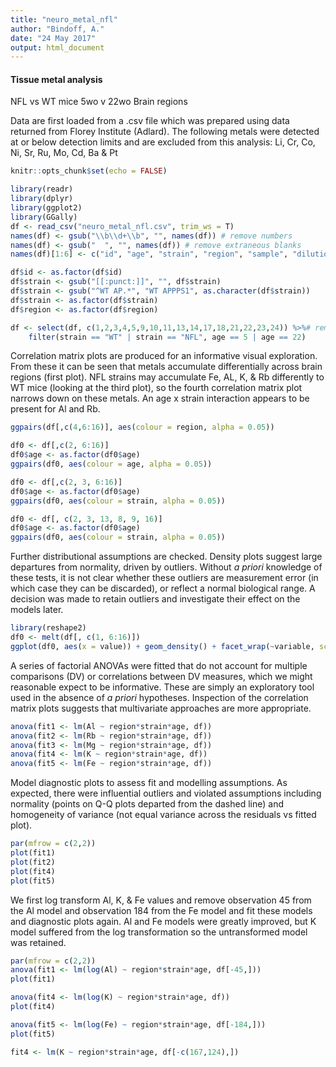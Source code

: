 ```yaml
---
title: "neuro_metal_nfl"
author: "Bindoff, A."
date: "24 May 2017"
output: html_document
---
```

#### Tissue metal analysis

NFL vs WT mice
5wo v 22wo
Brain regions

Data are first loaded from a .csv file which was prepared using data returned from Florey Institute (Adlard). The following metals were detected at or below detection limits and are excluded from this analysis: Li, Cr,  Co, Ni, Sr, Ru,  Mo, Cd, Ba & Pt


```r
knitr::opts_chunk$set(echo = FALSE)
```

```r
library(readr)
library(dplyr)
library(ggplot2)
library(GGally)
df <- read_csv("neuro_metal_nfl.csv", trim_ws = T)
names(df) <- gsub("\\b\\d+\\b", "", names(df)) # remove numbers
names(df) <- gsub("  ", "", names(df)) # remove extraneous blanks
names(df)[1:6] <- c("id", "age", "strain", "region", "sample", "dilution")

df$id <- as.factor(df$id)
df$strain <- gsub("[[:punct:]]", "", df$strain)
df$strain <- gsub("^WT AP.*", "WT APPPS1", as.character(df$strain))
df$strain <- as.factor(df$strain)
df$region <- as.factor(df$region)

df <- select(df, c(1,2,3,4,5,9,10,11,13,14,17,18,21,22,23,24)) %>%# remove metals at or below detection limit
    filter(strain == "WT" | strain == "NFL", age == 5 | age == 22)

```

  
Correlation matrix plots are produced for an informative visual exploration. From these it can be seen that metals accumulate differentially across brain regions (first plot). NFL strains may accumulate Fe, AL, K, & Rb differently to WT mice (looking at the third plot), so the fourth correlation matrix plot narrows down on these metals. An age x strain interaction appears to be present for Al and Rb.  


```r

ggpairs(df[,c(4,6:16)], aes(colour = region, alpha = 0.05))

df0 <- df[,c(2, 6:16)]
df0$age <- as.factor(df0$age)
ggpairs(df0, aes(colour = age, alpha = 0.05))

df0 <- df[,c(2, 3, 6:16)]
df0$age <- as.factor(df0$age)
ggpairs(df0, aes(colour = strain, alpha = 0.05))

df0 <- df[, c(2, 3, 13, 8, 9, 16)]
df0$age <- as.factor(df0$age)
ggpairs(df0, aes(colour = strain, alpha = 0.05))


```


Further distributional assumptions are checked.  Density plots suggest large departures from normality, driven by outliers. Without *a priori* knowledge of these tests, it is not clear whether these outliers are measurement error (in which case they can be discarded), or reflect a normal biological range. A decision was made to retain outliers and investigate their effect on the models later.

```r
library(reshape2)
df0 <- melt(df[, c(1, 6:16)])
ggplot(df0, aes(x = value)) + geom_density() + facet_wrap(~variable, scales = "free", ncol = 3)

```

A series of factorial ANOVAs were fitted that do not account for multiple comparisons (DV) or correlations between DV measures, which we might reasonable expect to be informative. These are simply an exploratory tool used in the absence of *a priori* hypotheses. Inspection of the correlation matrix plots suggests that multivariate approaches are more appropriate.

```r
anova(fit1 <- lm(Al ~ region*strain*age, df))
anova(fit2 <- lm(Rb ~ region*strain*age, df))
anova(fit3 <- lm(Mg ~ region*strain*age, df))
anova(fit4 <- lm(K ~ region*strain*age, df))
anova(fit5 <- lm(Fe ~ region*strain*age, df))
```


Model diagnostic plots to assess fit and modelling assumptions. As expected, there were influential outliers and violated assumptions including normality (points on Q-Q plots departed from the dashed line) and homogeneity of variance (not equal variance across the residuals vs fitted plot).

```r
par(mfrow = c(2,2))
plot(fit1)
plot(fit2)
plot(fit4)
plot(fit5)

```


We first log transform Al, K, & Fe values and remove observation 45 from the Al model and observation 184 from the Fe model and fit these models and diagnostic plots again. Al and Fe models were greatly improved, but K model suffered from the log transformation so the untransformed model was retained.

```r
par(mfrow = c(2,2))
anova(fit1 <- lm(log(Al) ~ region*strain*age, df[-45,]))
plot(fit1)

anova(fit4 <- lm(log(K) ~ region*strain*age, df))
plot(fit4)

anova(fit5 <- lm(log(Fe) ~ region*strain*age, df[-184,]))
plot(fit5)

fit4 <- lm(K ~ region*strain*age, df[-c(167,124),])

```
